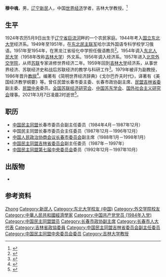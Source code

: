 {{Infobox officeholder
| 姓名     = 穆中魂
| 性别     = 男
| 职务2    = [[中国民主同盟|中国民主同盟]]长春市委员会主任委员
| 就任日期2= 1987年12月
| 卸任日期2= 1996年12月
| 出生日期 = 1924年6月10日
| 出生地点 = {{ROC-1912}}[[遼寧省_(中華民國)|奉天省]][[辽沈道|辽沈道]][[新民市|新民县]]
| 逝世日期 = {{Dda|2021|3|7|1924|6|10}}
| 逝世地点 = {{CHN}}[[辽宁省|辽宁省]][[沈阳市|沈阳市]][[新民市|新民市]]
| 国籍     = {{PRC}}
| 籍贯     = [[辽宁省|辽宁]][[新民市|新民]]
| 职业     = 世界经济学者
| 政党     = [[中国民主同盟|中国民主同盟]]
| 母校     = 
}}
'''穆中魂'''{{BD|1924年|6月10日|2021年|3月7日|catIdx=Mu}}，男，[[辽宁省|辽宁]][[新民县|新民]]人，中国[[世界经济|世界经济]]学者，吉林大学教授。<ref>{{cite book |title=中国普通高等学校教授人名录 |date=1988 |publisher=高等教育出版社 |isbn=7040006162 |page=400}}</ref>

==生平==
1924年农历5月9日出生于[[辽宁省|辽宁省]][[辽河|巨流河]]畔的一个农民家庭。1944年考入[[东北大学_(中国)|国立东北大学]]经济系。1949年至1951年，在[[东北民主联军|东北民主联军]]哈尔滨外国语专科学校学习俄语。1951年至1954年，在黑龙江省绥化中学担任俄语教员<ref>{{cite book |editor=张品兴, 殷登祥 |title=中华当代文化名人大辞典 |date=1992 |publisher=中国广播电视出版社 |isbn=7504315133 |page=447}}</ref>。1954年调入[[东北人民大学|东北人民大学]]（1958年改称[[吉林大学|吉林大学]]）外文系。1956年调入经济系。1957年进入[[北京|北京]][[外交学院|外交学院]]，从师[[苏联|苏联]]专家进修世界经济二年。1959年回到[[吉林大学|吉林大学]]经济系，从事世界经济、苏联经济史和战后苏联经济的教学与科研工作<ref>{{cite book |editor=吉林省地方志编纂委员会 |title=吉林省志: 科学技术志 |date=1994 |publisher=[[吉林人民出版社|吉林人民出版社]] |isbn=7206020968 |page=212}}</ref>。1979年被评为副教授，1986年晋升[[教授|教授]]<ref>{{cite web |author=绳海文 |title=天行健 自强不息 |url=http://www.jlmm.net.cn/index.php?c=msg&id=2543& |publisher=民盟吉林省委 |archiveurl=https://web.archive.org/web/20210308130936/http://www.jlmm.net.cn/index.php?c=msg&id=2543 |archivedate=2021-03-08 |date=2014-04-15}}</ref>。编著有《简明世界经济辞典》《戈尔巴乔夫时代》，译著有《美国经济教学纲要》等。曾任民盟长春市委主委、长春市政协副主席、[[中国民主同盟吉林省委员会|民盟吉林省委]]副主委、[[中国民主同盟中央委员会|民盟中央]]委员。[[全国苏联经济研究会|全国苏联经济研究会]]、[[中国苏东学会|中国苏东学会]]、[[国外社会主义研究会|国外社会主义研究会]]理事。2021年3月7日凌晨2时逝世<ref>{{cite web |title=穆中魂同志逝世 |url=https://news.163.com/21/0308/14/G4ISPGGV00019K82.html |publisher=民盟长春市委 |date=2021-03-07}}</ref>。

==职历==
*[[中国民主同盟|中国民主同盟]]长春市委员会副主任委员（1984年4月－1987年12月）
*中国民主同盟长春市委员会主任委员（1987年12月－1996年12月）
*[[中国人民政治协商会议长春市委员会|中国人民政治协商会议长春市委员会]]副主席（1988年1月－1998年1月）
*[[中国民主同盟吉林省委员会|中国民主同盟吉林省委员会]]副主任委员（1987年－1997年）
*[[中国民主同盟中央委员会|中国民主同盟第七届中央委员会]]委员（1992年12月－1997年10月）

==出版物==
*{{cite book |editor=穆中魂 |editor2=郑彪 |title=戈尔巴乔夫时代: 背景、战略、改革 |date=1989 |publisher=大连出版社 |location=大连 |isbn=7805550832}}

==参考资料==
{{reflist}}

{{Authority control}}
{{DEFAULTSORT:Mu}}
[[Category:穆姓|Zhong]]
[[Category:新民人|Category:新民人]]
[[Category:东北大学校友_(中国)|Category:东北大学校友 (中国)]]
[[Category:外交学院校友|Category:外交学院校友]]
[[Category:中華人民共和國經濟學家|Category:中華人民共和國經濟學家]]
[[Category:中国共产党党员_(1984年入党)|Category:中国共产党党员 (1984年入党)]]
[[Category:中国民主同盟盟员|Category:中国民主同盟盟员]]
[[Category:长春市政协副主席|Category:长春市政协副主席]]
[[Category:长春市人大代表|Category:长春市人大代表]]
[[Category:吉林省政協委員|Category:吉林省政協委員]]
[[Category:中国民主同盟吉林省委员会副主任委员|Category:中国民主同盟吉林省委员会副主任委员]]
[[Category:中国民主同盟中央委员会委员|Category:中国民主同盟中央委员会委员]]
[[Category:吉林大学教授|Category:吉林大学教授]]